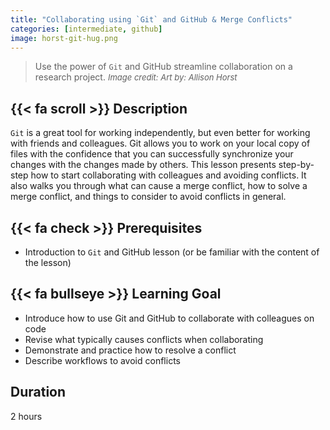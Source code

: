 ```yaml
---
title: "Collaborating using `Git` and GitHub & Merge Conflicts"
categories: [intermediate, github]
image: horst-git-hug.png
---
```


> Use the power of `Git` and GitHub streamline collaboration on a research project. <font size="2"> *Image credit: Art by: Allison Horst* </font>

## {{< fa scroll >}} Description

`Git` is a great tool for working independently, but even better for working with friends and colleagues. Git allows you to work on your local copy of files with the confidence that you can successfully synchronize your changes with the changes made by others. This lesson presents step-by-step how to start collaborating with colleagues and avoiding conflicts. It also walks you through what can cause a merge conflict, how to solve a merge conflict, and things to consider to avoid conflicts in general.

## {{< fa check >}} Prerequisites

-   Introduction to `Git` and GitHub lesson (or be familiar with the content of the lesson)

## {{< fa bullseye >}} Learning Goal

-   Introduce how to use Git and GitHub to collaborate with colleagues on code
-   Revise what typically causes conflicts when collaborating
-   Demonstrate and practice how to resolve a conflict
-   Describe workflows to avoid conflicts

## <i class="fa-regular fa-clock"></i> Duration

2 hours
